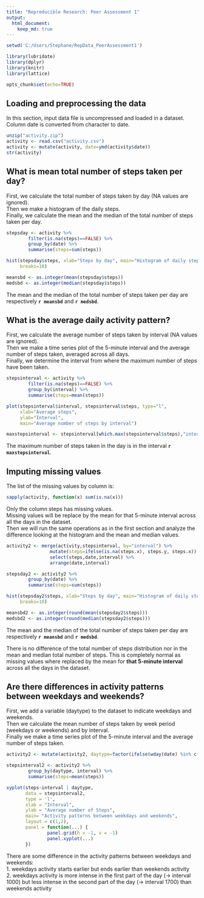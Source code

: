 ```yaml
---
title: "Reproducible Research: Peer Assessment 1"
output: 
  html_document:
    keep_md: true
---
```


```r
setwd('C:/Users/Stephane/RepData_PeerAssessment1')

library(lubridate)
library(dplyr)
library(knitr)
library(lattice)

opts_chunk$set(echo=TRUE)
```

## Loading and preprocessing the data
In this section, input data file is uncompressed and loaded in a dataset.  
Column date is converted from character to date.
```r
unzip("activity.zip")
activity <- read.csv("activity.csv")
activity <- mutate(activity, date=ymd(activity$date))
str(activity)
```

## What is mean total number of steps taken per day?
First, we calculate the total number of steps taken by day (NA values are ignored).   
Then we make a histogram of the daily steps.  
Finally, we calculate the mean and the median of the total number of steps taken per day.
```r
stepsday <- activity %>%
        filter(is.na(steps)==FALSE) %>%
        group_by(date) %>%
        summarise(steps=sum(steps))

hist(stepsday$steps, xlab="Steps by day", main="Histogram of daily steps",
     breaks=10)

meansbd <- as.integer(mean(stepsday$steps))
medsbd <- as.integer(median(stepsday$steps))
```
The mean and the median of the total number of steps taken per day are
respectively **`r meansbd`** and **`r medsbd`**.  

## What is the average daily activity pattern?
First, we calculate the average number of steps taken by interval (NA values are ignored).   
Then we make a time series plot of the 5-minute interval and the average number of steps taken, averaged across all days.  
Finally, we determine the interval from where the maximum number of steps have been taken.
```r
stepsinterval <- activity %>%
        filter(is.na(steps)==FALSE) %>%
        group_by(interval) %>%
        summarise(steps=mean(steps))

plot(stepsinterval$interval, stepsinterval$steps, type="l",
     xlab="Average steps",
     ylab="Interval",
     main="Average number of steps by interval")

maxstepsinterval <- stepsinterval[which.max(stepsinterval$steps),"interval"]
```
The maximum number of steps taken in the day is in the interval **`r maxstepsinterval`**.

## Imputing missing values

The list of the missing values by column is:
```r
sapply(activity, function(x) sum(is.na(x)))
```
Only the column steps has missing values.  
Missing values will be replace by the mean for that 5-minute interval across all the days in the dataset.  
Then we will run the same operations as in the first section and analyze the difference looking at the histogram and the mean and median values.
```r
activity2 <- merge(activity,stepsinterval, by="interval") %>%
                mutate(steps=ifelse(is.na(steps.x), steps.y, steps.x)) %>%
                select(steps,date,interval) %>%
                arrange(date,interval)

stepsday2 <- activity2 %>%
        group_by(date) %>%
        summarise(steps=sum(steps))

hist(stepsday2$steps, xlab="Steps by day", main="Histogram of daily steps",
     breaks=10)

meansbd2 <- as.integer(round(mean(stepsday2$steps)))
medsbd2 <- as.integer(round(median(stepsday2$steps)))
```
The mean and the median of the total number of steps taken per day are
respectively **`r meansbd`** and **`r medsbd`**.

There is no difference of the total number of steps distribution nor in the mean and median total number of steps. This is completely normal as missing values where replaced by the mean for **that 5-minute interval** across all the days in the dataset.

## Are there differences in activity patterns between weekdays and weekends?
First, we add a variable (daytype) to the dataset to indicate weekdays and weekends.   
Then we calculate the mean number of steps taken by week period (weekdays or weekends) and by interval.  
Finally we make a time series plot of the 5-minute interval and the average number of steps taken.
```r
activity2 <- mutate(activity2, daytype=factor(ifelse(wday(date) %in% c(1,7), "weekend", "weekday")))

stepsinterval2 <- activity2 %>%
        group_by(daytype, interval) %>%
        summarise(steps=mean(steps))

xyplot(steps~interval | daytype,
       data = stepsinterval2,
       type = 'l',
       xlab = "Interval",
       ylab = "Average number of Steps",
       main= "Activity patterns between weekdays and weekends",
       layout = c(1,2),
       panel = function(...) {
               panel.grid(h = -1, v = -1)
               panel.xyplot(...)
       })
```

There are some difference in the activity patterns between weekdays and weekends:  
1. weekdays activity starts earlier but ends earlier than weekends activity  
2. weekdays activity is more intense in the first part of the day (-> interval 1000) but less               intense in the second part of the day (-> interval 1700) than weekends activity
